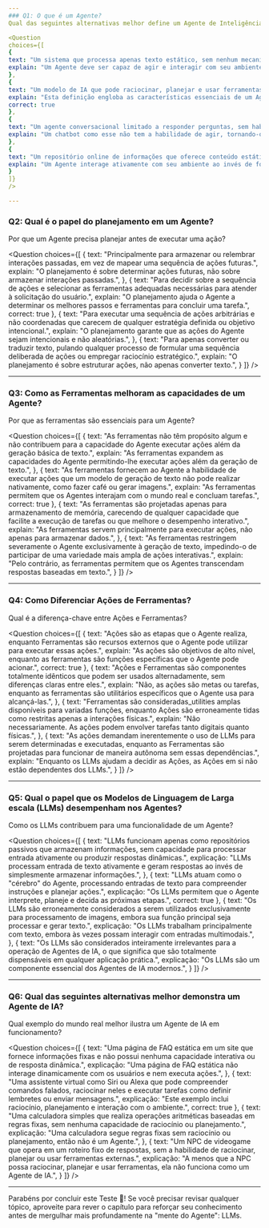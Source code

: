 ```yaml
---
### Q1: O que é um Agente?
Qual das seguintes alternativas melhor define um Agente de Inteligência Artificial?

<Question
choices={[
{
text: "Um sistema que processa apenas texto estático, sem nenhum mecanismo intrínseco para interagir dinamicamente com seu ambiente ou executar ações significativas.",
explain: "Um Agente deve ser capaz de agir e interagir com seu ambiente.",
},
{
text: "Um modelo de IA que pode raciocinar, planejar e usar ferramentas para interagir com seu ambiente para alcançar um objetivo específico.",
explain: "Esta definição engloba as características essenciais de um Agente.",
correct: true
},
{
text: "Um agente conversacional limitado a responder perguntas, sem habilidade para executar qualquer ação ou interagir com sistemas externos.",
explain: "Um chatbot como esse não tem a habilidade de agir, tornando-o diferente de um Agente.",
},
{
text: "Um repositório online de informações que oferece conteúdo estático sem capacidade de executar tarefas ou interagir ativamente com os usuários.",
explain: "Um Agente interage ativamente com seu ambiente ao invés de fornecer apenas informações estáticas.",
}
]}
/>

---
```


### Q2: Qual é o papel do planejamento em um Agente?
Por que um Agente precisa planejar antes de executar uma ação?

<Question
choices={[
{
text: "Principalmente para armazenar ou relembrar interações passadas, em vez de mapear uma sequência de ações futuras.",
explain: "O planejamento é sobre determinar ações futuras, não sobre armazenar interações passadas.",
},
{
text: "Para decidir sobre a sequência de ações e selecionar as ferramentas adequadas necessárias para atender à solicitação do usuário.",
explain: "O planejamento ajuda o Agente a determinar os melhores passos e ferramentas para concluir uma tarefa.",
correct: true
},
{
text: "Para executar uma sequência de ações arbitrárias e não coordenadas que carecem de qualquer estratégia definida ou objetivo intencional.",
explain: "O planejamento garante que as ações do Agente sejam intencionais e não aleatórias.",
},
{
text: "Para apenas converter ou traduzir texto, pulando qualquer processo de formular uma sequência deliberada de ações ou empregar raciocínio estratégico.",
explain: "O planejamento é sobre estruturar ações, não apenas converter texto.",
}
]}
/>

---

### Q3: Como as Ferramentas melhoram as capacidades de um Agente?
Por que as ferramentas são essenciais para um Agente?

<Question
choices={[
{
text: "As ferramentas não têm propósito algum e não contribuem para a capacidade do Agente executar ações além da geração básica de texto.",
explain: "As ferramentas expandem as capacidades do Agente permitindo-lhe executar ações além da geração de texto.",
},
{
text: "As ferramentas fornecem ao Agente a habilidade de executar ações que um modelo de geração de texto não pode realizar nativamente, como fazer café ou gerar imagens.",
explain: "As ferramentas permitem que os Agentes interajam com o mundo real e concluam tarefas.",
correct: true
},
{
text: "As ferramentas são projetadas apenas para armazenamento de memória, carecendo de qualquer capacidade que facilite a execução de tarefas ou que melhore o desempenho interativo.",
explain: "As ferramentas servem principalmente para executar ações, não apenas para armazenar dados.",
},
{
text: "As ferramentas restringem severamente o Agente exclusivamente à geração de texto, impedindo-o de participar de uma variedade mais ampla de ações interativas.",
explain: "Pelo contrário, as ferramentas permitem que os Agentes transcendam respostas baseadas em texto.",
}
]}
/>

---

### Q4: Como Diferenciar Ações de Ferramentas?
Qual é a diferença-chave entre Ações e Ferramentas?

<Question
choices={[
{
text: "Ações são as etapas que o Agente realiza, enquanto Ferramentas são recursos externos que o Agente pode utilizar para executar essas ações.",
explain: "As ações são objetivos de alto nível, enquanto as ferramentas são funções específicas que o Agente pode acionar.",
correct: true
},
{
text: "Ações e Ferramentas são componentes totalmente idênticos que podem ser usados alternadamente, sem diferenças claras entre eles.",
explain: "Não, as ações são metas ou tarefas, enquanto as ferramentas são utilitários específicos que o Agente usa para alcançá-las.",
},
{
text: "Ferramentas são consideradas_utilities amplas disponíveis para variadas funções, enquanto Ações são erroneamente tidas como restritas apenas a interações físicas.",
explain: "Não necessariamente. As ações podem envolver tarefas tanto digitais quanto físicas.",
},
{
text: "As ações demandam inerentemente o uso de LLMs para serem determinadas e executadas, enquanto as Ferramentas são projetadas para funcionar de maneira autônoma sem essas dependências.",
explain: "Enquanto os LLMs ajudam a decidir as Ações, as Ações em si não estão dependentes dos LLMs.",
}
]}
/>

---

### Q5: Qual o papel que os Modelos de Linguagem de Larga escala (LLMs) desempenham nos Agentes?
Como os LLMs contribuem para uma funcionalidade de um Agente?

<Question
choices={[
{
text: "LLMs funcionam apenas como repositórios passivos que armazenam informações, sem capacidade para processar entrada ativamente ou produzir respostas dinâmicas.",
explicação: "LLMs processam entrada de texto ativamente e geram respostas ao invés de simplesmente armazenar informações.",
},
{
text: "LLMs atuam como o "cérebro" do Agente, processando entradas de texto para compreender instruções e planejar ações.",
explicação: "Os LLMs permitem que o Agente interprete, planeje e decida as próximas etapas.",
correct: true
},
{
text: "Os LLMs são erroneamente considerados a serem utilizados exclusivamente para processamento de imagens, embora sua função principal seja processar e gerar texto.",
explicação: "Os LLMs trabalham principalmente com texto, embora às vezes possam interagir com entradas multimodais.",
},
{
text: "Os LLMs são considerados inteiramente irrelevantes para a operação de Agentes de IA, o que significa que são totalmente dispensáveis em qualquer aplicação prática.",
explicação: "Os LLMs são um componente essencial dos Agentes de IA modernos.",
}
]}
/>

---

### Q6: Qual das seguintes alternativas melhor demonstra um Agente de IA?
Qual exemplo do mundo real melhor ilustra um Agente de IA em funcionamento?

<Question
choices={[
{
text: "Uma página de FAQ estática em um site que fornece informações fixas e não possui nenhuma capacidade interativa ou de resposta dinâmica.",
explicação: "Uma página de FAQ estática não interage dinamicamente com os usuários e nem executa ações.",
},
{
text: "Uma assistente virtual como Siri ou Alexa que pode compreender comandos falados, raciocinar neles e executar tarefas como definir lembretes ou enviar mensagens.",
explicação: "Este exemplo inclui raciocínio, planejamento e interação com o ambiente.",
correct: true
},
{
text: "Uma calculadora simples que realiza operações aritméticas baseadas em regras fixas, sem nenhuma capacidade de raciocínio ou planejamento.",
explicação: "Uma calculadora segue regras fixas sem raciocínio ou planejamento, então não é um Agente.",
},
{
text: "Um NPC de videogame que opera em um roteiro fixo de respostas, sem a habilidade de raciocinar, planejar ou usar ferramentas externas.",
explicação: "A menos que a NPC possa raciocinar, planejar e usar ferramentas, ela não funciona como um Agente de IA.",
}
]}
/>

---

Parabéns por concluir este Teste 🥳! Se você precisar revisar qualquer tópico, aproveite para rever o capítulo para reforçar seu conhecimento antes de mergulhar mais profundamente na "mente do Agente": LLMs.
